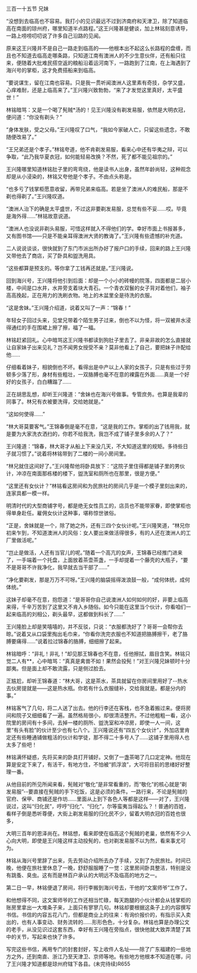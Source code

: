 

三百一十五节 兄妹

“没想到去临高也不容易。我打小的见识最远不过到济南府和天津卫，除了知道临高在南面的琼州府，哪里知道半点路程。”这王兴隆甚是健谈，加上林铭刻意诱导，一路上唠唠叨叨说了许多自己沿路的见闻。

原来这王兴隆并不是自己一路走到临高的――他根本出不起这么长路程的盘缠，而且也不知道去临高走哪条路，只知道江南有澳洲人的不少生意伙伴，还有船只往来，便随着大批难民搭空返的粮船沿着运河南下，一路跑到了江南，在上海遇到了海兴号的掌柜，这才免费搭船来到临高。

“要说谋生，留在江南也容易。只是我一贯听闻澳洲人这里素有奇技，杂学又盛，心痒难耐，还是上临高来了。”王兴隆兴致勃勃，“来了才发觉这里真好，太平盛世！”

林铭暗骂：又是一个喝了髡贼*汤的！见王兴隆没有剃发易服，依然是大明衣冠，便问道：“你没有剃头？”

“身体发肤，受之父母。”王兴隆叹了口气，“我如今家破人亡，只留这些遗念，不敢随便改易了。”

“王兄弟还是个孝子。”林铭夸道，他不肯剃发易服，看来心中还有华夷之辩，可以争取，“此乃我华夏衣冠，如何能轻易改换？不然，死了都不能见祖宗的。”

王兴隆哪里知道林铭肚子里的弯弯绕，他是读书人出身，虽然年龄尚轻，这种观念却是从小浸染的，林铭又夸他是个孝子。不由点头称是。

“也多亏了钱掌柜愿意收留，再带兄弟来临高。若是坐了澳洲人的难民船，那是不剃也得剃了。”王兴隆叹道。

“澳洲人治下的确是太平盛世，不过这非要剃发易服，总觉有些不妥……哎。毕竟是海外得……”林铭故意说道。

“澳洲人也没说非剃头易服，可惜这样就入不得他们的学。幸好市面上书报甚多，又有图书馆――只是不能亲耳得澳洲大贤的教诲了。”王兴隆有些遗憾的补充道。

二人说说谈谈，很快就到了东门市派出所办好了报户口的手续，回来的路上王兴隆又带他去了商店，买了卧具和盥洗用具。

“这些都算是预支的。等你拿了工钱再还就是。”王兴隆说。

回到海兴号，王兴隆将他引到后面：却是一个小小的砖幔的院落，四面都是二层小楼，中间是口水井，水井旁支着块大青石。一个青衣双鬟的女子背对着他们，袖子高高挽起，正在用力的洗刷衣物。地上的木盆里全是待洗的衣服。

“这是舍妹。”王兴隆介绍道，说着又叫了一声：“锦春！”

年轻女子回过头来，见堂兄带着个陌生男子过来，倒也不以为怪，将一双被井水浸得通红的手在围裙上擦了擦，福了一福。

林铭赶紧回礼。心中暗骂这王兴隆书都读到狗肚子里去了。非亲非故的怎么直接就让自家妹子出来见礼？岂不闻男女授受不亲？莫非他看上了自己，要把妹子许配给他……

仔细看着妹子，相貌倒也不坏。看得出是中产以上人家的女孩子，只是有些过于劳顿多少落了形，身材有些粗壮，一双胳膊也毫不在意的裸露在外面……真是一个好好的女孩子，白白糟蹋了……

正在胡思乱想，却听王兴隆道：“舍妹也在海兴号做事。专管庶务。也算是我辈的同事了。林兄有衣被要洗得，交给她就是。”

“这如何使得……”

“林大哥莫要客气。”王锦春倒是毫不在意，“这是我的工作。掌柜的出了钱用我，就是要为大家洗衣洒扫的，你若不给我洗，我岂不成了铺子里多余的人了？”

王兴隆道：“锦春，林大哥才从船上下来没几天，不大知道这里的规矩。多待些日子就习惯了。”说着将林铭带到了二楼的一间小房间里。

“林兄就住这间好了。”王兴隆帮他将卧具放下：“这院子里住得都是铺子里的男伙计，冲凉在南面那栋楼的楼下，盥洗室和厕所也在那里，很是方便。”

“这里还有女伙计？”林铭看这房间和为民旅社的房间几乎是一个模子里刻出来的，连家具都一模一样。

明清时代的大型商铺字号，都是绝无女性员工的，店员也不能带家眷，即使掌柜也得单身赴任。雇佣女伙计这种事，堪称惊世骇俗。

“正是，舍妹就是一个，除了她之外，还有三四个女伙计呢。”王兴隆笑道，“林兄你初来乍到，不知道澳洲人的风俗：女人要出来做活得很多，有的人还在澳洲人的工厂里做活呢。”

“岂止是做活，人还有当官儿的呢。”随着一个高亢的女声，王锦春已经推门进来了，一手端着一个托盘，上面放着茶壶茶盏，一手却提着一个藤壳的大瓶子，“要不是哥哥不许我净化，我早就去当干部了……”

“净化要剃发，那是万万不可呀。”王兴隆的脑袋摇得泼浪鼓一般，“成何体统，成何体统。”

这妹子却毫不在意，抱怨道：“是哥哥你自己说澳洲人如何如何的好，非要上临高来得，千辛万苦到了这里又不肯入乡随俗。如今只能在这里当个伙计，你看咱们一起来临高的刘相公，剃头最早，这都做到科长了……”

王兴隆脸上却是笑嘻嘻的，并不反驳，只说：“衣服都洗好了？哥哥一会帮你去晾。”说着又从口袋里掏出毛巾来，“你看你洗完衣服也不知道把胳膊擦干，老了胳膊要痛得……”说着拉过锦春的胳膊，细细擦了起来。

林铭暗呼：“非礼！非礼！”却见那王锦春也不在意，任他擦拭，眉目含笑。林铭只觉二人有**，心中暗骂：“真真是禽兽不如！果然会投髡！”对王兴隆兄妹顿时十分鄙夷。但是面上却不敢流露，只是侧过脸去。

正尴尬，却听王锦春道：“林大哥，这是茶水，茶具就留在你房间里用好了--热水去伙房提就是――这是热水瓶。你若有什么衣服缝补，交给我就是。都是分内的事。”

林铭客气了几句，将二人送了出去。他的行李还在客栈，也不急着搬过来。便将房间和院子又细细看了一遍。虽然格局很小，却很清洁整齐。不过他粗粗一看，这小院里的房间有十多间，去掉一楼的厕所、盥洗室和冲凉房，即使一人一间，这里“有头有脸”的伙计至少也有七八个。王兴隆说还有“四五个女伙计”，外加店里肯定还有些睡通铺做粗活的伙计和学徒，那不得二十多号人了……这铺子里用得人也太多了些吧！

林铭满怀疑惑，先将买来的卧具打开铺好。又倒了一盏茶喝了几口定定神。他现在算是安定下来了，有活干，有地方住，不怕被“抓浮浪”，大可将目前的思绪好好整理一番。

从他目前的所见所闻来看，髡贼对“敬化”是非常看重的，而“敬化”的核心就是“剃发易服”--要直接在髡贼的手下吃饭，这是必须的条件。一路行来，不论是髡贼的官府、保甲、商铺还是作坊……里面从上到下各色人等都是这样――对了，王兴隆说过，这叫“归化民”，哼哼“归化”、“归化”，尔等蛮夷当得起么？！普通的百姓，看样子倒是悉听尊便，大街上剃发易服的归化民不少，留着大明衣冠的百姓也很多，

大明三百年的恩泽尚在。林铭想，看来即使在临高这个髡贼的老巢，依然有不少人心向大明，即使是王兴隆这样主动投髡的，也对剃发易服不以为然，看来事尤可为。

林铭从海兴号里辞了出来，先去劳动介绍所去办了手续，又到了为民旅社。时间已晚，他便在旅社里休息了一晚，舒舒服服睡了一觉：这里房间卧具整洁，特别是没有跳蚤、臭虫。这有而是林百户承认的大明远不及临高的地方之一。

第二日一早，林铭便退了房间，将行李搬到海兴号去，干他的“文案师爷”工作了。

和他想得不同，这文案师爷的工作还相当忙碌，每天跑腿的小伙计都会从钱掌柜的账房里拿出一大堆条子来，上面只有寥寥几句。林铭却要根据这条子上的内容撰写书信。书信的内容五花八门，但都是商业上的往来：有询价报价的，有指示买入卖出的，也有人事变动、财务流转的……形形色色，十分复杂。林铭也算是办理公文的老手，从没见识过这套东西，幸好有王兴隆在旁指点，很快他就大致弄清楚了其中的关节，写起来也快了许多。

写完这些书信，再用专门的封套封好，写上收件人名址――除了广东福建的一些地方之外，还到南直、浙江乃至天津卫、京师等地。有些地方他根本不知道在哪，问了王兴隆才知道都是琼州府辖下各县。(未完待续)R655

